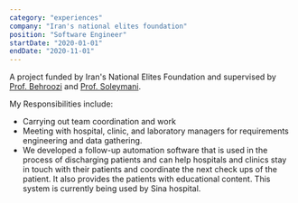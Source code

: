 ```yaml
---
category: "experiences"
company: "Iran's national elites foundation"
position: "Software Engineer"
startDate: "2020-01-01"
endDate: "2020-11-01"
---
```


A project funded by Iran's National Elites Foundation and supervised by [Prof. Behroozi](http://ee.sharif.edu/~behroozi/) and [Prof. Soleymani](http://sharif.edu/~soleymani/).

My Responsibilities include:

- Carrying out team coordination and work
- Meeting with hospital, clinic, and laboratory managers for requirements engineering and data gathering.
- We developed a follow-up automation software that is used in the process of discharging patients and can help hospitals and clinics stay in touch with their patients and coordinate the next check ups of the patient. It also provides the patients with educational content. This system is currently being used by Sina hospital.
